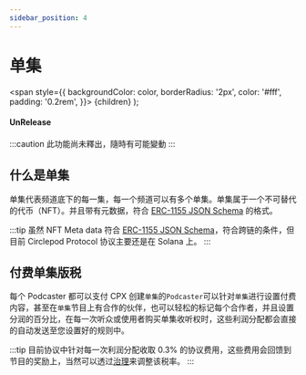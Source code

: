 ```yaml
---
sidebar_position: 4
---
```


# 单集

  <span
    style={{
      backgroundColor: color,
      borderRadius: '2px',
      color: '#fff',
      padding: '0.2rem',
    }}>
    {children}
  </span>
);

#### <Highlight color="#ff9966">UnRelease</Highlight>

:::caution
此功能尚未釋出，隨時有可能變動
:::

## 什么是单集

单集代表频道底下的每一集，每一个频道可以有多个单集。单集属于一个不可替代的代币（NFT）。并且带有元数据，符合 [ERC-1155 JSON Schema](https://github.com/ethereum/EIPs/blob/master/EIPS/eip-1155.md#erc-1155-metadata-uri-json-schema) 的格式。

:::tip
虽然 NFT Meta data 符合 [ERC-1155 JSON Schema](https://github.com/ethereum/EIPs/blob/master/EIPS/eip-1155.md#erc-1155-metadata-uri-json-schema)，符合跨链的条件，但目前 Circlepod Protocol 协议主要还是在 Solana 上。
:::

## 付费单集版税

每个 Podcaster 都可以支付 CPX 创建`单集`的`Podcaster`可以针对`单集`进行设置付费内容，甚至在`单集`节目上有合作的伙伴，也可以轻松的标记每个合作者，并且设置分润的百分比，在每一次听众或使用者购买单集收听权时，这些利润分配都会直接的自动发送至您设置好的规则中。

:::tip
目前协议中针对每一次利润分配收取 0.3% 的协议费用，这些费用会回馈到节目的奖励上，当然可以透过[治理](/docs/governance)来调整该税率。
:::